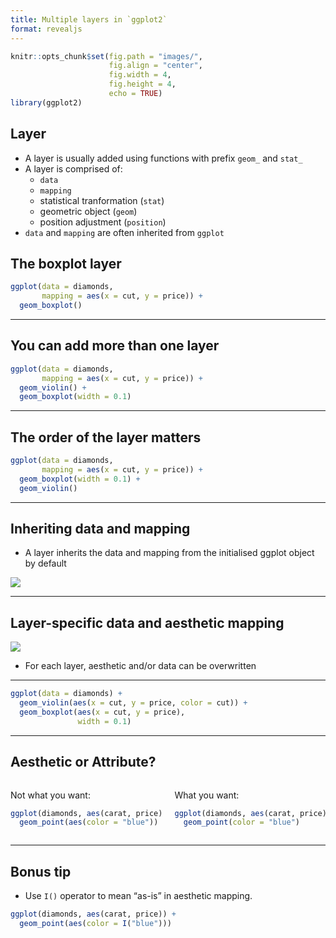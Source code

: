 ```yaml
---
title: Multiple layers in `ggplot2`
format: revealjs
---
```


```r
knitr::opts_chunk$set(fig.path = "images/",
                      fig.align = "center",
                      fig.width = 4, 
                      fig.height = 4,
                      echo = TRUE)
library(ggplot2)
```


## Layer

* A layer is usually added using functions with prefix `geom_` and `stat_`
* A layer is comprised of:
   - `data` 
   - `mapping` 
   - statistical tranformation (`stat`)
   - geometric object (`geom`)
   - position adjustment (`position`)
* `data` and `mapping` are often inherited from `ggplot`



## The boxplot layer

```r
ggplot(data = diamonds,
       mapping = aes(x = cut, y = price)) +
  geom_boxplot()
```

---

## You can add more than one layer

```r
ggplot(data = diamonds,
       mapping = aes(x = cut, y = price)) +
  geom_violin() + 
  geom_boxplot(width = 0.1)
```

---

## The order of the layer matters

```r
ggplot(data = diamonds,
       mapping = aes(x = cut, y = price)) +
  geom_boxplot(width = 0.1) +
  geom_violin()
```

---

## Inheriting data and mapping

* A layer inherits the data and mapping from the initialised ggplot object by default 

![](images/ggplot-multiple-layers.png)

---

## Layer-specific data and aesthetic mapping

![](images/ggplot-multiple-layers-data-mapping.png)

* For each layer, aesthetic and/or data can be overwritten

---



```r
ggplot(data = diamonds) +
  geom_violin(aes(x = cut, y = price, color = cut)) + 
  geom_boxplot(aes(x = cut, y = price),
               width = 0.1)
```

---

## Aesthetic or Attribute?

::: columns

::: {.column width="50%"}

Not what you want:

```r
ggplot(diamonds, aes(carat, price)) +
  geom_point(aes(color = "blue"))
```


:::

::: {.column width="50%"}

What you want:

```r
ggplot(diamonds, aes(carat, price)) +
  geom_point(color = "blue")
```



:::


:::

---

## Bonus tip

* Use `I()` operator to mean "as-is" in aesthetic mapping.

```r
ggplot(diamonds, aes(carat, price)) +
  geom_point(aes(color = I("blue")))
```

